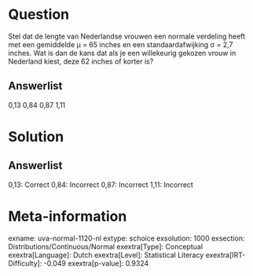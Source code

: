 Question
========

Stel dat de lengte van Nederlandse vrouwen een normale verdeling heeft
met een gemiddelde µ = 65 inches en een standaardafwijking σ = 2,7
inches. Wat is dan de kans dat als je een willekeurig gekozen vrouw in
Nederland kiest, deze 62 inches of korter is?\

Answerlist
----------

0,13
0,84
0,87
1,11

Solution
========

Answerlist
----------

0,13: Correct
0,84: Incorrect
0,87: Incorrect
1,11: Incorrect

Meta-information
================
exname: uva-normal-1120-nl
extype: schoice
exsolution: 1000
exsection: Distributions/Continuous/Normal
exextra[Type]: Conceptual
exextra[Language]: Dutch
exextra[Level]: Statistical Literacy
exextra[IRT-Difficulty]: -0.049
exextra[p-value]: 0.9324
